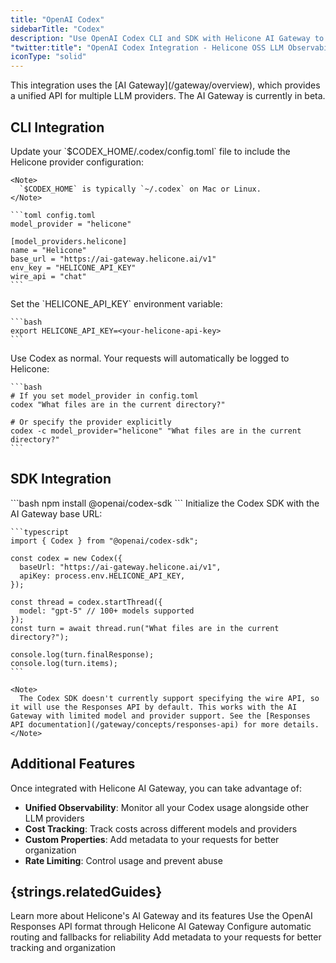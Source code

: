 ```yaml
---
title: "OpenAI Codex"
sidebarTitle: "Codex"
description: "Use OpenAI Codex CLI and SDK with Helicone AI Gateway to log your coding agent interactions."
"twitter:title": "OpenAI Codex Integration - Helicone OSS LLM Observability"
iconType: "solid"
---
```



<Info>
This integration uses the [AI Gateway](/gateway/overview), which provides a unified API for multiple LLM providers. The AI Gateway is currently in beta.
</Info>

## CLI Integration

<Steps>
  <Step title={strings.generateKey}>
    <div dangerouslySetInnerHTML={{ __html: strings.generateKeyInstructions }} />
  </Step>

  <Step title="Configure Codex config file">
    Update your `$CODEX_HOME/.codex/config.toml` file to include the Helicone provider configuration:

    <Note>
      `$CODEX_HOME` is typically `~/.codex` on Mac or Linux.
    </Note>

    ```toml config.toml
    model_provider = "helicone"

    [model_providers.helicone]
    name = "Helicone"
    base_url = "https://ai-gateway.helicone.ai/v1"
    env_key = "HELICONE_API_KEY"
    wire_api = "chat"
    ```
  </Step>

  <Step title="Set your Helicone API key">
    Set the `HELICONE_API_KEY` environment variable:

    ```bash
    export HELICONE_API_KEY=<your-helicone-api-key>
    ```
  </Step>

  <Step title="Run Codex with Helicone">
    Use Codex as normal. Your requests will automatically be logged to Helicone:

    ```bash
    # If you set model_provider in config.toml
    codex "What files are in the current directory?"

    # Or specify the provider explicitly
    codex -c model_provider="helicone" "What files are in the current directory?"
    ```
  </Step>

  <Step title={strings.verifyInHelicone}>
    <div dangerouslySetInnerHTML={{ __html: strings.verifyInHeliconeDesciption("Codex CLI") }} />
  </Step>
</Steps>

## SDK Integration

<Steps>
  <Step title={strings.generateKey}>
    <div dangerouslySetInnerHTML={{ __html: strings.generateKeyInstructions }} />
  </Step>

  <Step title="Install the Codex SDK">
    ```bash
    npm install @openai/codex-sdk
    ```
  </Step>

  <Step title="Configure the SDK with Helicone">
    Initialize the Codex SDK with the AI Gateway base URL:

    ```typescript
    import { Codex } from "@openai/codex-sdk";

    const codex = new Codex({
      baseUrl: "https://ai-gateway.helicone.ai/v1",
      apiKey: process.env.HELICONE_API_KEY,
    });

    const thread = codex.startThread({
      model: "gpt-5" // 100+ models supported
    });
    const turn = await thread.run("What files are in the current directory?");

    console.log(turn.finalResponse);
    console.log(turn.items);
    ```

    <Note>
      The Codex SDK doesn't currently support specifying the wire API, so it will use the Responses API by default. This works with the AI Gateway with limited model and provider support. See the [Responses API documentation](/gateway/concepts/responses-api) for more details.
    </Note>
  </Step>

  <Step title={strings.verifyInHelicone}>
    <div dangerouslySetInnerHTML={{ __html: strings.verifyInHeliconeDesciption("Codex SDK") }} />
  </Step>
</Steps>

## Additional Features

Once integrated with Helicone AI Gateway, you can take advantage of:

- **Unified Observability**: Monitor all your Codex usage alongside other LLM providers
- **Cost Tracking**: Track costs across different models and providers
- **Custom Properties**: Add metadata to your requests for better organization
- **Rate Limiting**: Control usage and prevent abuse

## {strings.relatedGuides}

<CardGroup cols={2}>
  <Card
    title="AI Gateway Overview"
    icon="book-open"
    href="/gateway/overview"
    iconType="light"
    vertical
  >
    Learn more about Helicone's AI Gateway and its features
  </Card>
  <Card
    title="Responses API Support"
    icon="code"
    href="/gateway/concepts/responses-api"
    iconType="light"
    vertical
  >
    Use the OpenAI Responses API format through Helicone AI Gateway
  </Card>
  <Card
    title="Provider Routing"
    icon="route"
    href="/gateway/provider-routing"
    iconType="light"
    vertical
  >
    Configure automatic routing and fallbacks for reliability
  </Card>
  <Card
    title="Custom Properties"
    icon="tag"
    href="/features/advanced-usage/custom-properties"
    iconType="light"
    vertical
  >
    Add metadata to your requests for better tracking and organization
  </Card>
</CardGroup>
